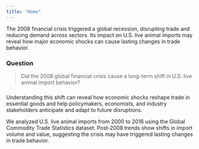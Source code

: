 ```yaml
---
title: "Home"
---
```


The 2008 financial crisis triggered a global recession, disrupting trade and reducing demand across sectors. Its impact on U.S. live animal imports may reveal how major economic shocks can cause lasting changes in trade behavior.


### Question


> Did the 2008 global financial crisis cause a long-term shift in U.S. live animal import behavior?

###

Understanding this shift can reveal how economic shocks reshape trade in essential goods and help policymakers, economists, and industry stakeholders anticipate and adapt to future disruptions.

We analyzed U.S. live animal imports from 2000 to 2016 using the Global Commodity Trade Statistics dataset. Post-2008 trends show shifts in import volume and value, suggesting the crisis may have triggered lasting changes in trade behavior.



